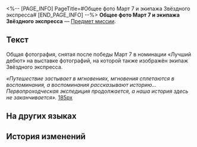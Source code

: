 <%-- [PAGE_INFO]
PageTitle=#Общее фото Март 7 и экипажа Звёздного экспресса#
[END_PAGE_INFO] --%>
{{Предмет Инфобокс
|id          = 140516
|Изображение = Предмет Общее фото Март 7 и экипажа Звёздного экспресса.png
|Тип         = Предмет миссии
|Инвентарь   = Миссии
|Редкость    = 3
|Эффект      = 
|Описание    = Использовав этот предмет в инвентаре, вы сможете посмотреть общее фото.
}}
{{Описание|Общая фотография, снятая после победы Март 7 в номинации «Лучший дебют» на выставке фотографий, на которой также изображён экипаж Звёздного экспресса.<br /><br />''«Путешествие застывает в мгновениях, мгновения сплетаются в воспоминания, а воспоминания рассказывают историю... Первопроходческая экспедиция продолжается, а наша история здесь не заканчивается».''}}
'''Общее фото Март 7 и экипажа Звёздного экспресса''' — [[Предмет миссии]].

==Текст==
<div align="center">{{Цвет|Ключевой|Общее фото Март 7 и экипажа Звёздного экспресса}}</div>
Общая фотография, снятая после победы Март 7 в номинации «Лучший дебют» на выставке фотографий, на которой также изображён экипаж Звёздного экспресса.

''«Путешествие застывает в мгновениях, мгновения сплетаются в воспоминания, а воспоминания рассказывают историю... Первопроходческая экспедиция продолжается, а наша история здесь не заканчивается».''
[[Файл:Предмет Общее фото Март 7 и экипажа Звёздного экспресса.png|185px]]

==На других языках==
{{На других языках
|en   = Group Photo of March 7th and the Crew
|zhs  = 三月七与列车组的合影
|zht  = 三月七與列車組的合影
|ja   = 三月なのかと列車組の記念写真
|ko   = Mar. 7th와 열차팀의 단체 사진
|es   = Foto de Siete de Marzo y la tripulación
|fr   = Photo de groupe de March&nbsp;7th et l'équipage
|ru   = Общее фото Март 7 и экипажа Звёздного экспресса
|th   = ภาพหมู่ของ March 7th กับทีมขบวนรถไฟ
|vi   = Ảnh chụp chung của March 7th với Đội Tàu Astral
|de   = Gruppenfoto von 7. März und der Expressbesatzung
|id   = Foto Bersama March 7th dan Kru Express
|pt   = Foto em Grupo de 7 de Março e da Tripulação
}}

==История изменений==
{{История изменений|3.5}}